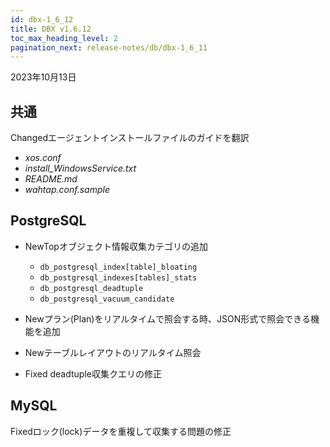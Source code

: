 ```yaml
---
id: dbx-1_6_12
title: DBX v1.6.12
toc_max_heading_level: 2
pagination_next: release-notes/db/dbx-1_6_11
---
```


2023年10月13日

## 共通

<p><Status>Changed</Status>エージェントインストールファイルのガイドを翻訳</p>

- _xos.conf_
- _install_WindowsService.txt_
- _README.md_
- _wahtap.conf.sample_

## PostgreSQL

- <Status>New</Status>Topオブジェクト情報収集カテゴリの追加

  - `db_postgresql_index[table]_bloating`
  - `db_postgresql_indexes[tables]_stats`
  - `db_postgresql_deadtuple`
  - `db_postgresql_vacuum_candidate`

- <Status>New</Status>プラン(Plan)をリアルタイムで照会する時、JSON形式で照会できる機能を追加

- <Status>New</Status>テーブルレイアウトのリアルタイム照会

- <Status>Fixed</Status> deadtuple収集クエリの修正

## MySQL

<p><Status>Fixed</Status>ロック(lock)データを重複して収集する問題の修正</p>
